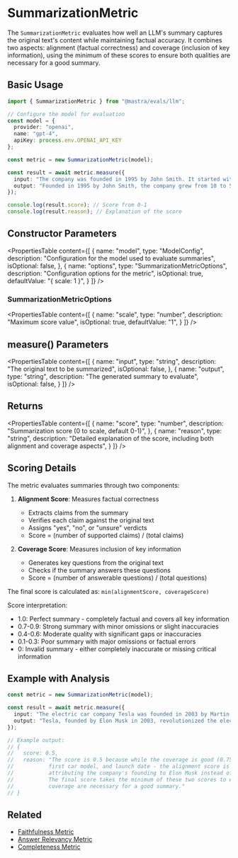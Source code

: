 # SummarizationMetric

The `SummarizationMetric` evaluates how well an LLM's summary captures the original text's content while maintaining factual accuracy. It combines two aspects: alignment (factual correctness) and coverage (inclusion of key information), using the minimum of these scores to ensure both qualities are necessary for a good summary.

## Basic Usage

```typescript
import { SummarizationMetric } from "@mastra/evals/llm";

// Configure the model for evaluation
const model = {
  provider: "openai",
  name: "gpt-4",
  apiKey: process.env.OPENAI_API_KEY
};

const metric = new SummarizationMetric(model);

const result = await metric.measure({
  input: "The company was founded in 1995 by John Smith. It started with 10 employees and grew to 500 by 2020. The company is based in Seattle.",
  output: "Founded in 1995 by John Smith, the company grew from 10 to 500 employees by 2020."
});

console.log(result.score); // Score from 0-1
console.log(result.reason); // Explanation of the score
```

## Constructor Parameters

<PropertiesTable
  content={[
    {
      name: "model",
      type: "ModelConfig",
      description: "Configuration for the model used to evaluate summaries",
      isOptional: false,
    },
    {
      name: "options",
      type: "SummarizationMetricOptions",
      description: "Configuration options for the metric",
      isOptional: true,
      defaultValue: "{ scale: 1 }",
    }
  ]}
/>

### SummarizationMetricOptions

<PropertiesTable
  content={[
    {
      name: "scale",
      type: "number",
      description: "Maximum score value",
      isOptional: true,
      defaultValue: "1",
    }
  ]}
/>

## measure() Parameters

<PropertiesTable
  content={[
    {
      name: "input",
      type: "string",
      description: "The original text to be summarized",
      isOptional: false,
    },
    {
      name: "output",
      type: "string",
      description: "The generated summary to evaluate",
      isOptional: false,
    }
  ]}
/>

## Returns

<PropertiesTable
  content={[
    {
      name: "score",
      type: "number",
      description: "Summarization score (0 to scale, default 0-1)",
    },
    {
      name: "reason",
      type: "string",
      description: "Detailed explanation of the score, including both alignment and coverage aspects",
    }
  ]}
/>

## Scoring Details

The metric evaluates summaries through two components:

1. **Alignment Score**: Measures factual correctness
   - Extracts claims from the summary
   - Verifies each claim against the original text
   - Assigns "yes", "no", or "unsure" verdicts
   - Score = (number of supported claims) / (total claims)

2. **Coverage Score**: Measures inclusion of key information
   - Generates key questions from the original text
   - Checks if the summary answers these questions
   - Score = (number of answerable questions) / (total questions)

The final score is calculated as: `min(alignmentScore, coverageScore)`

Score interpretation:
- 1.0: Perfect summary - completely factual and covers all key information
- 0.7-0.9: Strong summary with minor omissions or slight inaccuracies
- 0.4-0.6: Moderate quality with significant gaps or inaccuracies
- 0.1-0.3: Poor summary with major omissions or factual errors
- 0: Invalid summary - either completely inaccurate or missing critical information

## Example with Analysis

```typescript
const metric = new SummarizationMetric(model);

const result = await metric.measure({
  input: "The electric car company Tesla was founded in 2003 by Martin Eberhard and Marc Tarpenning. Elon Musk joined in 2004 as the largest investor and became CEO in 2008. The company's first car, the Roadster, was launched in 2008.",
  output: "Tesla, founded by Elon Musk in 2003, revolutionized the electric car industry starting with the Roadster in 2008."
});

// Example output:
// {
//   score: 0.5,
//   reason: "The score is 0.5 because while the coverage is good (0.75) - mentioning the founding year, 
//           first car model, and launch date - the alignment score is lower (0.5) due to incorrectly 
//           attributing the company's founding to Elon Musk instead of Martin Eberhard and Marc Tarpenning. 
//           The final score takes the minimum of these two scores to ensure both factual accuracy and 
//           coverage are necessary for a good summary."
// }
```

## Related

- [Faithfulness Metric](./faithfulness)
- [Answer Relevancy Metric](./answer-relevancy)
- [Completeness Metric](./completeness) 